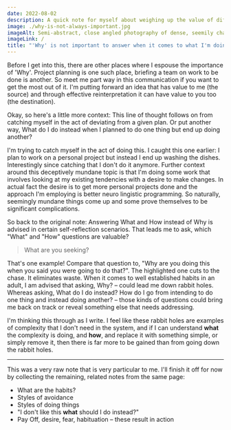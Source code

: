 ```yaml
---
date: 2022-08-02
description: A quick note for myself about weighing up the value of different habits
image: ./why-is-not-always-important.jpg
imageAlt: Semi-abstract, close angled photography of dense, seemily chaotic writing on paper
imageLink: /
title: "'Why' is not important to answer when it comes to what I'm doing at a given time. Instead, How and What are valuable questions to get into the habit of answering"
---
```


Before I get into this, there are other places where I espouse the importance of 'Why'. Project planning is one such place, briefing a team on work to be done is another. So meet me part way in this communication if you want to get the most out of it. I'm putting forward an idea that has value to me (the source) and through effective reinterpretation it can have value to you too (the destination).

Okay, so here's a little more context: This line of thought follows on from catching myself in the act of deviating from a given plan. Or put another way, What do I do instead when I planned to do one thing but end up doing another?

I'm trying to catch myself in the act of doing this. I caught this one earlier: I plan to work on a personal project but instead I end up washing the dishes. Interestingly since catching that I don't do it anymore. Further context around this deceptively mundane topic is that I'm doing some work that involves looking at my existing tendencies with a desire to make changes. In actual fact the desire is to get more personal projects done and the approach I'm employing is better neuro lingistic programming. So naturally, seemingly mundane things come up and some prove themselves to be significant complications.

So back to the original note: Answering What and How instead of Why is advised in certain self-reflection scenarios. That leads me to ask, which "What" and "How" questions are valuable?

> What are you seeking?

That's one example! Compare that question to, "Why are you doing this when you said you were going to do that?". The highlighted one cuts to the chase. It eliminates waste. When it comes to well established habits in an adult, I am advised that asking, Why? – could lead me down rabbit holes. Whereas asking, What do I do instead? How do I go from intending to do one thing and instead doing another? – those kinds of questions could bring me back on track or reveal something else that needs addressing.

I'm thinking this through as I write. I feel like these rabbit holes are examples of complexity that I don't need in the system, and if I can understand **what** the complexity is doing, and **how**, and replace it with something simple, or simply remove it, then there is far more to be gained than from going down the rabbit holes.

---

This was a very raw note that is very particular to me. I'll finish it off for now by collecting the remaining, related notes from the same page:

- What are the habits?
- Styles of avoidance
- Styles of doing things
- "I don't like this **what** should I do instead?"
- Pay Off, desire, fear, habituation – these result in action

